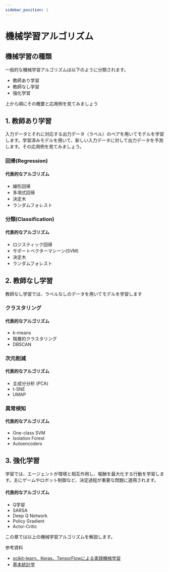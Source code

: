 ```yaml
---
sidebar_position: 1
---
```


# 機械学習アルゴリズム

## 機械学習の種類
一般的な機械学習アルゴリズムは以下のように分類されます。
- 教師あり学習
- 教師なし学習
- 強化学習

上から順にその概要と応用例を見てみましょう

## 1. 教師あり学習

入力データとそれに対応する出力データ（ラベル）のペアを用いてモデルを学習します。学習済みモデルを用いて、新しい入力データに対して出力データを予測します。その応用例を見てみましょう。

### 回帰(Regression)

#### 代表的なアルゴリズム
- 線形回帰
- 多項式回帰
- 決定木
- ランダムフォレスト


### 分類(Classification)

#### 代表的なアルゴリズム
- ロジスティック回帰
- サポートベクターマシーン(SVM)
- 決定木
- ランダムフォレスト


## 2. 教師なし学習
教師なし学習では、ラベルなしのデータを用いてモデルを学習します

### クラスタリング

#### 代表的なアルゴリズム
- k-means
- 階層的クラスタリング
- DBSCAN

### 次元削減
#### 代表的なアルゴリズム
- 主成分分析 (PCA)
- t-SNE
- UMAP

### 異常検知

#### 代表的なアルゴリズム
- One-class SVM
- Isolation Forest
- Autoencoders

## 3. 強化学習
学習では、エージェントが環境と相互作用し、報酬を最大化する行動を学習します。主にゲームやロボット制御など、決定過程が重要な問題に適用されます。

#### 代表的なアルゴリズム
- Q学習
- SARSA
- Deep Q Network
- Policy Gradient
- Actor-Critic

この章では以上の機械学習アルゴリズムを解説します。

参考資料
- [scikit-learn、Keras、TensorFlowによる実践機械学習](https://www.amazon.co.jp/scikit-learn%E3%80%81Keras%E3%80%81TensorFlow%E3%81%AB%E3%82%88%E3%82%8B%E5%AE%9F%E8%B7%B5%E6%A9%9F%E6%A2%B0%E5%AD%A6%E7%BF%92-%E7%AC%AC2%E7%89%88-Aur%C3%A9lien-G%C3%A9ron/dp/4873119286)
- [基本統計学](https://www.amazon.co.jp/%E5%9F%BA%E6%9C%AC%E7%B5%B1%E8%A8%88%E5%AD%A6%E3%80%94%E7%AC%AC5%E7%89%88%E3%80%95-%E5%AE%AE%E5%B7%9D-%E5%85%AC%E7%94%B7/dp/4641165963/ref=sr_1_2?crid=39LGDVXXZZXBX&keywords=%E5%9F%BA%E6%9C%AC%E7%B5%B1%E8%A8%88%E5%AD%A6+%E7%AC%AC4%E7%89%88&qid=1684325864&s=books&sprefix=%E5%9F%BA%E6%9C%AC%E7%B5%B1%E8%A8%88%E5%AD%A6%2Cstripbooks%2C458&sr=1-2)